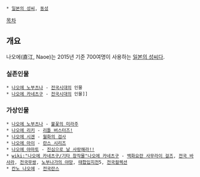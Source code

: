  * [[일본의 성씨]], [[동성]]
[[목차]]
== 개요 ==
나오에(直江, Naoe)는 2015년 기준 700여명이 사용하는 [[일본의 성씨]]다.
=== 실존인물 ===
 * [[나오에 노부츠나]] - [[전국시대]]의 인물
 * [[나오에 카네츠구]] - [[전국시대]]의 인물]]
=== 가상인물 ===
 * [[나오에 노부츠나]] - [[불꽃의 미라주]]
 * [[나오에 리키]] - [[리틀 버스터즈!]]
 * [[나오에 시겐]] - [[월화의 검사]]
 * [[나오에 아이]] - [[란스 시리즈]]
 * [[나오에 야마토]] - [[진심으로 날 사랑해라!!]]
 * [[wiki:"나오에 카네츠구/기타 창작물"나오에 카네츠구]] - [[백화요란 사무라이 걸즈]], [[전국 바사라]], [[전국무쌍]], [[노부나가의 야망]], [[태합입지전]]5, [[전국컬렉션]]
 * [[칸노 나오에]] - [[전국란스]]
